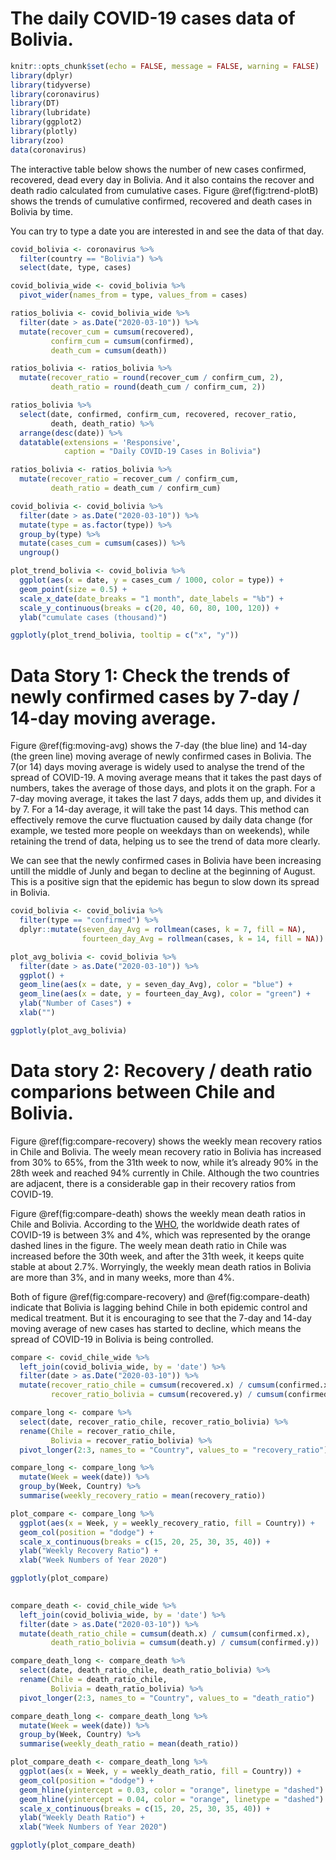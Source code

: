 # The daily COVID-19 cases data of Bolivia.


```r
knitr::opts_chunk$set(echo = FALSE, message = FALSE, warning = FALSE)
library(dplyr)
library(tidyverse)
library(coronavirus)
library(DT)
library(lubridate)
library(ggplot2)
library(plotly)
library(zoo)
data(coronavirus)
```

The interactive table below shows the number of new cases confirmed, recovered, dead every day in Bolivia. And it also contains the recover and death radio calculated from cumulative cases. Figure \@ref(fig:trend-plotB) shows the trends of cumulative confirmed, recovered and death cases in Bolivia by time.

You can try to type a date you are interested in and see the data of that day.

```r
covid_bolivia <- coronavirus %>% 
  filter(country == "Bolivia") %>% 
  select(date, type, cases)

covid_bolivia_wide <- covid_bolivia %>% 
  pivot_wider(names_from = type, values_from = cases) 

ratios_bolivia <- covid_bolivia_wide %>% 
  filter(date > as.Date("2020-03-10")) %>% 
  mutate(recover_cum = cumsum(recovered), 
         confirm_cum = cumsum(confirmed), 
         death_cum = cumsum(death))

ratios_bolivia <- ratios_bolivia %>% 
  mutate(recover_ratio = round(recover_cum / confirm_cum, 2), 
         death_ratio = round(death_cum / confirm_cum, 2))

ratios_bolivia %>% 
  select(date, confirmed, confirm_cum, recovered, recover_ratio, 
         death, death_ratio) %>% 
  arrange(desc(date)) %>% 
  datatable(extensions = 'Responsive', 
            caption = "Daily COVID-19 Cases in Bolivia")
```

```r
ratios_bolivia <- ratios_bolivia %>% 
  mutate(recover_ratio = recover_cum / confirm_cum, 
         death_ratio = death_cum / confirm_cum)
```

```r
covid_bolivia <- covid_bolivia %>% 
  filter(date > as.Date("2020-03-10")) %>% 
  mutate(type = as.factor(type)) %>% 
  group_by(type) %>% 
  mutate(cases_cum = cumsum(cases)) %>% 
  ungroup()

plot_trend_bolivia <- covid_bolivia %>% 
  ggplot(aes(x = date, y = cases_cum / 1000, color = type)) + 
  geom_point(size = 0.5) + 
  scale_x_date(date_breaks = "1 month", date_labels = "%b") + 
  scale_y_continuous(breaks = c(20, 40, 60, 80, 100, 120)) + 
  ylab("cumulate cases (thousand)") 

ggplotly(plot_trend_bolivia, tooltip = c("x", "y"))
```




# Data Story 1: Check the trends of newly confirmed cases by 7-day / 14-day moving average.

Figure \@ref(fig:moving-avg) shows the 7-day (the blue line) and 14-day (the green line) moving average of newly confirmed cases in Bolivia. The 7(or 14) days moving average is widely used to analyse the trend of the spread of COVID-19. A moving average means that it takes the past days of numbers, takes the average of those days, and plots it on the graph. For a 7-day moving average, it takes the last 7 days, adds them up, and divides it by 7. For a 14-day average, it will take the past 14 days. This method can effectively remove the curve fluctuation caused by daily data change (for example, we tested more people on weekdays than on weekends), while retaining the trend of data, helping us to see the trend of data more clearly.

We can see that the newly confirmed cases in Bolivia have been increasing untill the middle of Junly and began to decline at the beginning of August. This is a positive sign that the epidemic has begun to slow down its spread in Bolivia.

```r
covid_bolivia <- covid_bolivia %>% 
  filter(type == "confirmed") %>% 
  dplyr::mutate(seven_day_Avg = rollmean(cases, k = 7, fill = NA), 
                fourteen_day_Avg = rollmean(cases, k = 14, fill = NA)) 

plot_avg_bolivia <- covid_bolivia %>% 
  filter(date > as.Date("2020-03-10")) %>% 
  ggplot() + 
  geom_line(aes(x = date, y = seven_day_Avg), color = "blue") + 
  geom_line(aes(x = date, y = fourteen_day_Avg), color = "green") + 
  ylab("Number of Cases") + 
  xlab("")

ggplotly(plot_avg_bolivia)
```



# Data story 2: Recovery / death ratio comparions between Chile and Bolivia.



Figure \@ref(fig:compare-recovery) shows the weekly mean recovery ratios in Chile and Bolivia. The weely mean recovery ratio in Bolivia has increased from 30% to 65%, from the 31th week to now, while it's already 90% in the 28th week and reached 94% currently in Chile. Although the two countries are adjacent, there is a considerable gap in their recovery ratios from COVID-19.

Figure \@ref(fig:compare-death) shows the weekly mean death ratios in Chile and Bolivia. According to the [WHO](https://www.who.int/docs/default-source/coronaviruse/situation-reports/20200306-sitrep-46-covid-19.pdf?sfvrsn=96b04adf_4), the worldwide death rates of COVID-19 is between 3% and 4%, which was represented by the orange dashed lines in the figure. The weely mean death ratio in Chile was increased before the 30th week, and after the 31th week, it keeps quite stable at about 2.7%. Worryingly, the weekly mean death ratios in Bolivia are more than 3%, and in many weeks, more than 4%.

Both of figure \@ref(fig:compare-recovery) and \@ref(fig:compare-death) indicate that Bolivia is lagging behind Chile in both epidemic control and medical treatment. But it is encouraging to see that the 7-day and 14-day moving average of new cases has started to decline, which means the spread of COVID-19 in Bolivia is being controlled.

```r
compare <- covid_chile_wide %>% 
  left_join(covid_bolivia_wide, by = 'date') %>% 
  filter(date > as.Date("2020-03-10")) %>% 
  mutate(recover_ratio_chile = cumsum(recovered.x) / cumsum(confirmed.x), 
         recover_ratio_bolivia = cumsum(recovered.y) / cumsum(confirmed.y))

compare_long <- compare %>% 
  select(date, recover_ratio_chile, recover_ratio_bolivia) %>% 
  rename(Chile = recover_ratio_chile, 
         Bolivia = recover_ratio_bolivia) %>% 
  pivot_longer(2:3, names_to = "Country", values_to = "recovery_ratio")

compare_long <- compare_long %>% 
  mutate(Week = week(date)) %>% 
  group_by(Week, Country) %>% 
  summarise(weekly_recovery_ratio = mean(recovery_ratio)) 

plot_compare <- compare_long %>% 
  ggplot(aes(x = Week, y = weekly_recovery_ratio, fill = Country)) + 
  geom_col(position = "dodge") + 
  scale_x_continuous(breaks = c(15, 20, 25, 30, 35, 40)) + 
  ylab("Weekly Recovery Ratio") + 
  xlab("Week Numbers of Year 2020")

ggplotly(plot_compare)
  
```


```r
compare_death <- covid_chile_wide %>% 
  left_join(covid_bolivia_wide, by = 'date') %>% 
  filter(date > as.Date("2020-03-10")) %>% 
  mutate(death_ratio_chile = cumsum(death.x) / cumsum(confirmed.x), 
         death_ratio_bolivia = cumsum(death.y) / cumsum(confirmed.y))

compare_death_long <- compare_death %>% 
  select(date, death_ratio_chile, death_ratio_bolivia) %>% 
  rename(Chile = death_ratio_chile, 
         Bolivia = death_ratio_bolivia) %>% 
  pivot_longer(2:3, names_to = "Country", values_to = "death_ratio")

compare_death_long <- compare_death_long %>% 
  mutate(Week = week(date)) %>% 
  group_by(Week, Country) %>% 
  summarise(weekly_death_ratio = mean(death_ratio)) 

plot_compare_death <- compare_death_long %>% 
  ggplot(aes(x = Week, y = weekly_death_ratio, fill = Country)) + 
  geom_col(position = "dodge") + 
  geom_hline(yintercept = 0.03, color = "orange", linetype = "dashed") + 
  geom_hline(yintercept = 0.04, color = "orange", linetype = "dashed") + 
  scale_x_continuous(breaks = c(15, 20, 25, 30, 35, 40)) + 
  ylab("Weekly Death Ratio") + 
  xlab("Week Numbers of Year 2020")

ggplotly(plot_compare_death)
```






